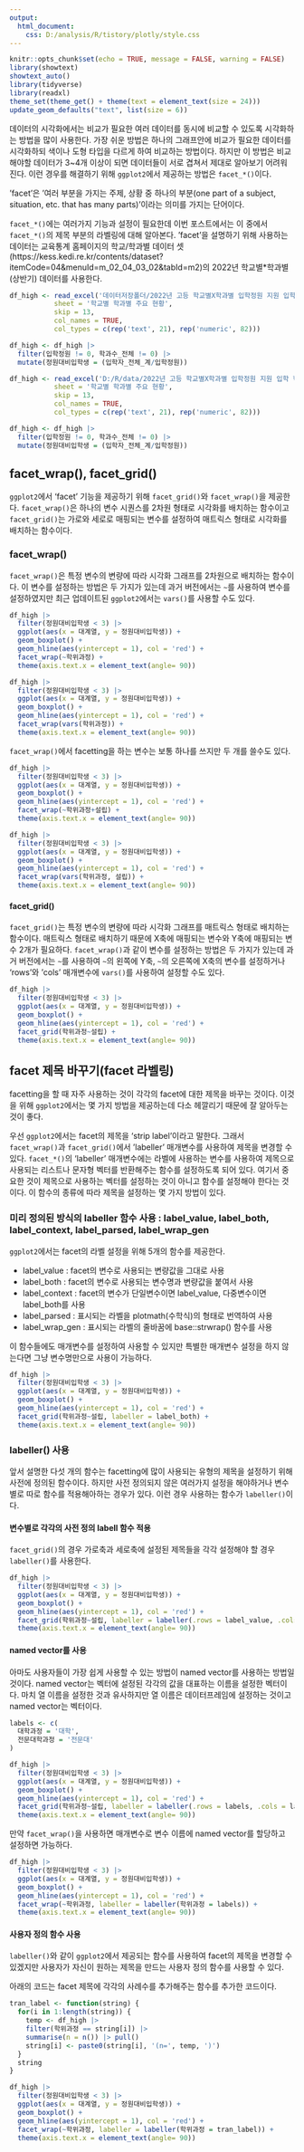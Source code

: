 ```yaml
---
output:
  html_document: 
    css: D:/analysis/R/tistory/plotly/style.css
---
```


```r
knitr::opts_chunk$set(echo = TRUE, message = FALSE, warning = FALSE)
library(showtext)
showtext_auto()
library(tidyverse)
library(readxl)
theme_set(theme_get() + theme(text = element_text(size = 24)))
update_geom_defaults("text", list(size = 6))
```

데이터의 시각화에서는 비교가 필요한 여러 데이터를 동시에 비교할 수 있도록 시각화하는 방법을 많이 사용한다. 가장 쉬운 방법은 하나의 그래프안에 비교가 필요한 데이터를 시각화하되 색이나 도형 타입을 다르게 하여 비교하는 방법이다. 하지만 이 방법은 비교해야할 데이터가 3~4개 이상이 되면 데이터들이 서로 겹쳐서 제대로 알아보기 어려워진다. 이런 경우를 해결하기 위해 `ggplot2`에서 제공하는 방법은 `facet_*()`이다. 

'facet'은 '여러 부분을 가지는 주제, 상황 중 하나의 부분(one part of a subject, situation, etc. that has many parts)'이라는 의미를 가지는 단어이다. 

`facet_*()`에는 여러가지 기능과 설정이 필요한데 이번 포스트에서는 이 중에서 `facet_*()`의 제목 부분의 라벨링에 대해 알아본다. 'facet'을 설명하기 위해 사용하는 데이터는 교육통계 홈페이지의 학교/학과별 데이터 셋(https://kess.kedi.re.kr/contents/dataset?itemCode=04&menuId=m_02_04_03_02&tabId=m2)의 2022년 학교별*학과별(상반기) 데이터를 사용한다.  

```r
df_high <- read_excel('데이터저장폴더/2022년 고등 학교별X학과별 입학정원 지원 입학 학생 외국인학생 졸업 교원_220824y.xlsx', 
           sheet = '학교별 학과별 주요 현황',
           skip = 13, 
           col_names = TRUE, 
           col_types = c(rep('text', 21), rep('numeric', 82)))

df_high <- df_high |>
  filter(입학정원 != 0, 학과수_전체 != 0) |>
  mutate(정원대비입학생 = (입학자_전체_계/입학정원))

```

```r
df_high <- read_excel('D:/R/data/2022년 고등 학교별X학과별 입학정원 지원 입학 학생 외국인학생 졸업 교원_220824y.xlsx', 
           sheet = '학교별 학과별 주요 현황',
           skip = 13, 
           col_names = TRUE, 
           col_types = c(rep('text', 21), rep('numeric', 82)))

df_high <- df_high |>
  filter(입학정원 != 0, 학과수_전체 != 0) |>
  mutate(정원대비입학생 = (입학자_전체_계/입학정원))

```


## facet_wrap(), facet_grid()

`ggplot2`에서 'facet' 기능을 제공하기 위해 `facet_grid()`와 `facet_wrap()`을 제공한다. `facet_wrap()`은 하나의 변수 시퀀스를 2차원 형태로 시각화를 배치하는 함수이고 `facet_grid()`는 가로와 세로로 매핑되는 변수를 설정하여 매트릭스 형태로 시각화를 배치하는 함수이다. 

### facet_wrap()

`facet_wrap()`은 특정 변수의 변량에 따라 시각화 그래프를 2차원으로 배치하는 함수이다. 이 변수를 설정하는 방법은 두 가지가 있는데 과거 버전에서는 `~`를 사용하여 변수를 설정하였지만 최근 업데이트된 `ggplot2`에서는 `vars()`를 사용할 수도 있다. 

```r
df_high |> 
  filter(정원대비입학생 < 3) |> 
  ggplot(aes(x = 대계열, y = 정원대비입학생)) +
  geom_boxplot() +
  geom_hline(aes(yintercept = 1), col = 'red') +
  facet_wrap(~학위과정) +
  theme(axis.text.x = element_text(angle= 90))

```

```r
df_high |> 
  filter(정원대비입학생 < 3) |> 
  ggplot(aes(x = 대계열, y = 정원대비입학생)) +
  geom_boxplot() +
  geom_hline(aes(yintercept = 1), col = 'red') +
  facet_wrap(vars(학위과정)) +
  theme(axis.text.x = element_text(angle= 90))

```

`facet_wrap()`에서 facetting을 하는 변수는 보통 하나를 쓰지만 두 개를 쓸수도 있다. 

```r
df_high |> 
  filter(정원대비입학생 < 3) |> 
  ggplot(aes(x = 대계열, y = 정원대비입학생)) +
  geom_boxplot() +
  geom_hline(aes(yintercept = 1), col = 'red') +
  facet_wrap(~학위과정+설립) +
  theme(axis.text.x = element_text(angle= 90))

```

```r
df_high |> 
  filter(정원대비입학생 < 3) |> 
  ggplot(aes(x = 대계열, y = 정원대비입학생)) +
  geom_boxplot() +
  geom_hline(aes(yintercept = 1), col = 'red') +
  facet_wrap(vars(학위과정, 설립)) +
  theme(axis.text.x = element_text(angle= 90))

```


#### facet_grid()

`facet_grid()`는 특정 변수의 변량에 따라 시각화 그래프를 매트릭스 형태로 배치하는 함수이다. 매트릭스 형태로 배치하기 때문에 X축에 매핑되는 변수와 Y축에 매핑되는 변수 2개가 필요하다. `facet_wrap()`과 같이 변수를 설정하는 방법은 두 가지가 있는데 과거 버전에서는 `~`를 사용하여 `~`의 왼쪽에 Y축, `~`의 오른쪽에 X축의 변수를 설정하거나 'rows'와 'cols' 매개변수에 `vars()`를 사용하여 설정할 수도 있다.  


```r
df_high |> 
  filter(정원대비입학생 < 3) |> 
  ggplot(aes(x = 대계열, y = 정원대비입학생)) +
  geom_boxplot() +
  geom_hline(aes(yintercept = 1), col = 'red') +
  facet_grid(학위과정~설립) +
  theme(axis.text.x = element_text(angle= 90))

```

## facet 제목 바꾸기(facet 라벨링)

facetting을 할 때 자주 사용하는 것이 각각의 facet에 대한 제목을 바꾸는 것이다. 이것을 위해 `ggplot2`에서는 몇 가지 방법을 제공하는데 다소 헤깔리기 때문에 잘 알아두는 것이 좋다. 

우선 `ggplot2`에서는 facet의 제목을 'strip label'이라고 말한다. 그래서 `facet_wrap()`과 `facet_grid()`에서 'labeller' 매개변수를 사용하여 제목을 변경할 수 있다. `facet_*()`의 'labeller' 매개변수에는 라벨에 사용하는 변수를 사용하여 제목으로 사용되는 리스트나 문자형 벡터를 반환해주는 함수를 설정하도록 되어 있다. 여기서 중요한 것이 제목으로 사용하는 벡터를 설정하는 것이 아니고 함수를 설정해야 한다는 것이다. 이 함수의 종류에 따라 제목을 설정하는 몇 가지 방법이 있다.   

### 미리 정의된 방식의 labeller 함수 사용 : label_value, label_both, label_context, label_parsed, label_wrap_gen

`ggplot2`에서는 facet의 라벨 설정을 위해 5개의 함수를 제공한다. 

-   label_value : facet의 변수로 사용되는 변량값을 그대로 사용
-   label_both : facet의 변수로 사용되는 변수명과 변량값을 붙여서 사용
-   label_context : facet의 변수가 단일변수이면 label_value, 다중변수이면 label_both를 사용
-   label_parsed : 표시되는 라벨을 plotmath(수학식)의 형태로 번역하여 사용
-   label_wrap_gen : 표시되는 라벨의 줄바꿈에 base::strwrap() 함수를 사용

이 함수들에도 매개변수를 설정하여 사용할 수 있지만 특별한 매개변수 설정을 하지 않는다면 그냥 변수명만으로 사용이 가능하다. 

```r
df_high |> 
  filter(정원대비입학생 < 3) |> 
  ggplot(aes(x = 대계열, y = 정원대비입학생)) +
  geom_boxplot() +
  geom_hline(aes(yintercept = 1), col = 'red') +
  facet_grid(학위과정~설립, labeller = label_both) +
  theme(axis.text.x = element_text(angle= 90))

```

### labeller() 사용

앞서 설명한 다섯 개의 함수는 facetting에 많이 사용되는 유형의 제목을 설정하기 위해 사전에 정의된 함수이다. 하지만 사전 정의되지 않은 여러가지 설정을 해야하거나 변수별로 따로 함수를 적용해아하는 경우가 있다. 이런 경우 사용하는 함수가 `labeller()`이다. 

#### 변수별로 각각의 사전 정의 labell 함수 적용

`facet_grid()`의 경우 가로축과 세로축에 설정된 제목들을 각각 설정해야 할 경우 `labeller()`를 사용한다. 

```r
df_high |> 
  filter(정원대비입학생 < 3) |> 
  ggplot(aes(x = 대계열, y = 정원대비입학생)) +
  geom_boxplot() +
  geom_hline(aes(yintercept = 1), col = 'red') +
  facet_grid(학위과정~설립, labeller = labeller(.rows = label_value, .cols = label_both)) +
  theme(axis.text.x = element_text(angle= 90))
```

#### named vector를 사용

아마도 사용자들이 가장 쉽게 사용할 수 있는 방법이 named vector를 사용하는 방법일 것이다. named vector는 벡터에 설정된 각각의 값을 대표하는 이름을 설정한 벡터이다. 마치 열 이름을 설정한 것과 유사하지만 열 이름은 데이터프레임에 설정하는 것이고 named vector는 벡터이다. 

```r
labels <- c(
  대학과정 = '대학', 
  전문대학과정 = '전문대'
)

df_high |> 
  filter(정원대비입학생 < 3) |> 
  ggplot(aes(x = 대계열, y = 정원대비입학생)) +
  geom_boxplot() +
  geom_hline(aes(yintercept = 1), col = 'red') +
  facet_grid(학위과정~설립, labeller = labeller(.rows = labels, .cols = label_both)) +
  theme(axis.text.x = element_text(angle= 90))

```

만약 `facet_wrap()`을 사용하면 매개변수로 변수 이름에 named vector를 할당하고 설정하면 가능하다. 

```r
df_high |> 
  filter(정원대비입학생 < 3) |> 
  ggplot(aes(x = 대계열, y = 정원대비입학생)) +
  geom_boxplot() +
  geom_hline(aes(yintercept = 1), col = 'red') +
  facet_wrap(~학위과정, labeller = labeller(학위과정 = labels)) +
  theme(axis.text.x = element_text(angle= 90))

```

#### 사용자 정의 함수 사용

`labeller()`와 같이 `ggplot2`에서 제공되는 함수를 사용하여 facet의 제목을 변경할 수 있겠지만 사용자가 자신이 원하는 제목을 만드는 사용자 정의 함수를 사용할 수 있다. 

아래의 코드는 facet 제목에 각각의 사례수를 추가해주는 함수를 추가한 코드이다. 

```r
tran_label <- function(string) {
  for(i in 1:length(string)) {
    temp <- df_high |> 
    filter(학위과정 == string[i]) |>
    summarise(n = n()) |> pull()
    string[i] <- paste0(string[i], '(n=', temp, ')')
  }
  string
}

df_high |> 
  filter(정원대비입학생 < 3) |> 
  ggplot(aes(x = 대계열, y = 정원대비입학생)) +
  geom_boxplot() +
  geom_hline(aes(yintercept = 1), col = 'red') +
  facet_wrap(~학위과정, labeller = labeller(학위과정 = tran_label)) +
  theme(axis.text.x = element_text(angle= 90))

```

